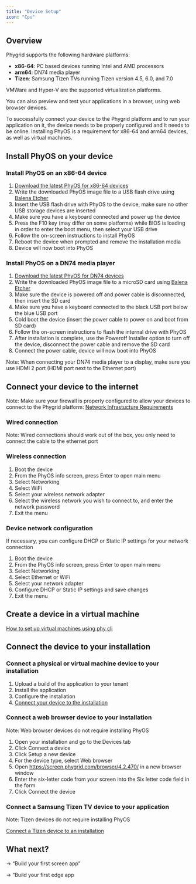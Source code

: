 ```yaml
---
title: "Device Setup"
icon: "Cpu"
---
```



## Overview

Phygrid supports the following hardware platforms:
- **x86-64**: PC based devices running Intel and AMD processors
- **arm64**: DN74 media player
- **Tizen**: Samsung Tizen TVs running Tizen version 4.5, 6.0, and 7.0

VMWare and Hyper-V are the supported virtualization platforms. 

You can also preview and test your applications in a browser, using web browser devices. 

To successfully connect your device to the Phygrid platform and to run your application on it, the device needs to be properly configured and it needs to be online. Installing PhyOS is a requirement for x86-64 and arm64 devices, as well as virtual machines. 



## Install PhyOS on your device

### Install PhyOS on an x86-64 device

1. [Download the latest PhyOS for x86-64 devices](https://qr.run/phyos-bundle-amd64-latest)
2. Write the downloaded PhyOS image file to a USB flash drive using [Balena Etcher](https://www.balena.io/etcher/)
3. Insert the USB flash drive with PhyOS to the device, make sure no other USB storage devices are inserted
4. Make sure you have a keyboard connected and power up the device
5. Press the F10 key (may differ on some platforms) while BIOS is loading in order to enter the boot menu, then select your USB drive
6. Follow the on-screen instructions to install PhyOS
7. Reboot the device when prompted and remove the installation media
8. Device will now boot into PhyOS

### Install PhyOS on a DN74 media player

1. [Download the latest PhyOS for DN74 devices](https://qr.run/phyos-bundle-arm64-latest)
2. Write the downloaded PhyOS image file to a microSD card using [Balena Etcher](https://www.balena.io/etcher/)
3. Make sure the device is powered off and power cable is disconnected, then insert the SD card
4. Make sure you have a keyboard connected to the black USB port below the blue USB port
5. Cold boot the device (insert the power cable to power on and boot from SD card)
5. Follow the on-screen instructions to flash the internal drive with PhyOS
6. After installation is complete, use the Poweroff Installer option to turn off the device, disconnect the power cable and remove the SD card
8. Connect the power cable, device will now boot into PhyOS

Note: When connecting your DN74 media player to a display, make sure you use HDMI 2 port (HDMI port next to the Ethernet port)

## Connect your device to the internet

Note: Make sure your firewall is properly configured to allow your devices to connect to the Phygrid platform: [Network Infrastucture Requirements](https://learn.phygrid.com/networking/network-infrastructure-requirements/)

### Wired connection

Note: Wired connections should work out of the box, you only need to connect the cable to the ethernet port

### Wireless connection

1. Boot the device
2. From the PhyOS info screen, press Enter to open main menu
3. Select Networking
4. Select WiFi
5. Select your wireless network adapter
6. Select the wireless network you wish to connect to, and enter the network password
7. Exit the menu

### Device network configuration

If necessary, you can configure DHCP or Static IP settings for your network connection

1. Boot the device
2. From the PhyOS info screen, press Enter to open main menu
3. Select Networking
4. Select Ethernet or WiFi
5. Select your network adapter
6. Configure DHCP or Static IP settings and save changes
7. Exit the menu

## Create a device in a virtual machine

[How to set up virtual machines using phy cli](#)

## Connect the device to your installation

### Connect a physical or virtual machine device to your installation

1. Upload a build of the application to your tenant
2. Install the application
3. Configure the installation
4. [Connect your device to the installation](https://learn.phygrid.com/installations/connect-a-new-device-to-an-installation/)

### Connect a web browser device to your installation

Note: Web browser devices do not require installing PhyOS

1. Open your installation and go to the Devices tab
2. Click Connect a device
3. Click Setup a new device
4. For the device type, select Web browser
5. Open https://screen.phygrid.com/browser/4.2.470/ in a new browser window
6. Enter the six-letter code from your screen into the Six letter code field in the form
7. Click Connect the device

### Connect a Samsung Tizen TV device to your application

Note: Tizen devices do not require installing PhyOS

[Connect a Tizen device to an installation](https://learn.phygrid.com/installations/connect-a-new-device-to-an-installation/)


## What next?

→ “Build your first screen app”

→ “Build your first edge app